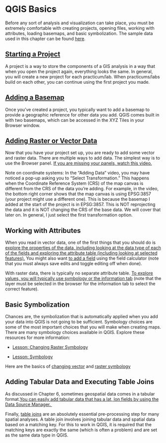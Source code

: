# QGIS Basics

Before any sort of analysis and visualization can take place, you must be extremely comfortable with creating projects, opening files, working with attributes, loading basemaps, and basic symbolization. The sample data used in this chapter can be found [here](https://drive.google.com/drive/folders/16dvmblS9W8Hi0iaui6jw1vr5OGcWNUiR?usp=sharing).

## [Starting a Project](https://drive.google.com/file/d/1P6NZVndZ65_fkeMN3fcLGhw02F3OBldu/view?usp=sharing)

A project is a way to store the components of a GIS analysis in a way that when you open the project again, everything looks the same. In general, you will create a new project for each practicum/lab. When practicums/labs build on each other, you can continue using the first project you made. 

## [Adding a Basemap](https://drive.google.com/file/d/1anULPv8C_2ShLyzhYE6sbzLzj4AR6SpP/view?usp=sharing)

Once you’ve created a project, you typically want to add a basemap to provide a geographic reference for other data you add. QGIS comes built in with two basemaps, which can be accessed in the XYZ Tiles in your Browser window.

## [Adding Raster or Vector Data](https://drive.google.com/file/d/1A3haHmjDZ74tV-tERAtF7dXQU52iWeuU/view?usp=sharing)

Now that you have your project set up, you are ready to add some vector and raster data. There are multiple ways to add data. The simplest way is to use the Browser panel. [If you are missing your panels, watch this video.](https://drive.google.com/file/d/10be1iGWf4RApnKoFf3pflPVn_L_7NDBR/view?usp=sharing) 

Note on coordinate systems: In the “Adding Data” video, you may have noticed a pop-up asking you to “Select Transformation.” This happens when the Coordinate Reference System (CRS) of the map canvas is different from the CRS of the data you’re adding. For example, in the video, the bottom right corner shows that the map canvas is using EPSG:3857 (your project might use a different one). This is because the basemap I added at the start of the project is in EPSG:3857. This is NOT reprojecting the data and it is NOT changing the CRS of the base data. We will cover that later on. In general, I just select the first transformation option. 

## Working with Attributes 

When you read in vector data, one of the first things that you should do is [explore the properties of the data, including looking at the data type of each of the fields and exploring the attribute table (including looking at selected features).](https://drive.google.com/file/d/1TnRS1U5XKcbFMu33MfqS4w6S_n5rUqSL/view?usp=sharing) You might also want [to add a field](https://drive.google.com/file/d/14I1QCvfXSisWaGZC5hojAQJao837aeAV/view?usp=sharing) using the field calculator (note that you must always save edits and toggle editing off when done). 

With raster data, there is typically no separate attribute table. [To explore values, you will typically use symbology or the information tab](https://drive.google.com/file/d/19wNUsrbDnoJ5O4KnC5nmhVldOcXdkyaI/view?usp=sharing) (note that the layer must be selected in the browser for the information tab to select the correct feature). 

## Basic Symbolization

Chances are, the symbolization that is automatically applied when you add your data into QGIS is not going to be sufficient. Symbology choices are some of the most important choices that you will make when creating maps. There are many symbology choices available in QGIS. Explore these resources for more information:

-   [Lesson: Changing Raster Symbology](https://docs.qgis.org/3.40/en/docs/training_manual/rasters/changing_symbology.html)

-   [Lesson: Symbology](https://docs.qgis.org/3.40/en/docs/training_manual/basic_map/symbology.html)

Here are the basics of [changing vector](https://drive.google.com/file/d/1peIgBviXjJ_uX7EArwakNs4wJZrEXhRN/view?usp=sharing) and [raster symbology](https://drive.google.com/file/d/12GRmKnz2n01E2t6M9sDUNxyhAazprJfG/view?usp=sharing)

## Adding Tabular Data and Executing Table Joins

As discussed in Chapter 6, sometimes geospatial data comes in a tabular format.[You can easily add tabular data that has a lat, lon fields by using the Data Source Manager. ](https://drive.google.com/file/d/1X9-JFEb9z6txAGXnSLLY48Wq-S5TBaM7/view?usp=sharing)

Finally, [table joins](https://drive.google.com/file/d/1tzhxP4imRrFqmzpMqDJ2BaAMKlBv9993/view?usp=sharing) are an absolutely essential pre-processing step for many spatial analyses. A table join involves joining tabular data and spatial data based on a matching key. For this to work in QGIS, it is required that the matching keys are exactly the same (which is often a problem) and are set as the same data type in QGIS. 
